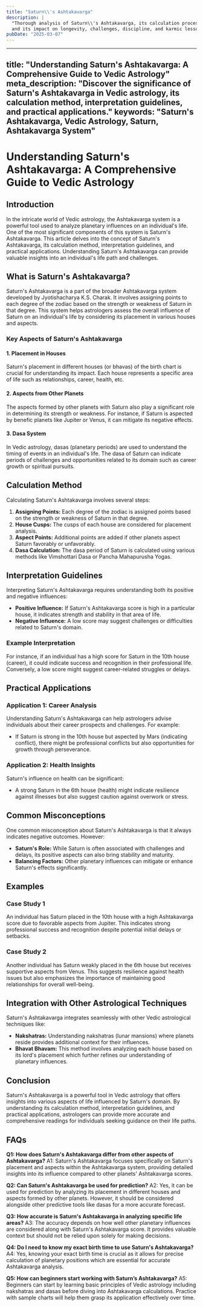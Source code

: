 ```yaml
---
title: "Saturn\\'s Ashtakavarga"
description: |
  "Thorough analysis of Saturn\\'s Ashtakavarga, its calculation process,
  and its impact on longevity, challenges, discipline, and karmic lessons."
pubDate: "2025-03-07"
---
```


---
title: "Understanding Saturn's Ashtakavarga: A Comprehensive Guide to Vedic Astrology"
meta_description: "Discover the significance of Saturn's Ashtakavarga in Vedic astrology, its calculation method, interpretation guidelines, and practical applications."
keywords: "Saturn's Ashtakavarga, Vedic Astrology, Saturn, Ashtakavarga System"
---

# Understanding Saturn's Ashtakavarga: A Comprehensive Guide to Vedic Astrology

## Introduction

In the intricate world of Vedic astrology, the Ashtakavarga system is a powerful tool used to analyze planetary influences on an individual's life. One of the most significant components of this system is Saturn's Ashtakavarga. This article delves into the concept of Saturn's Ashtakavarga, its calculation method, interpretation guidelines, and practical applications. Understanding Saturn's Ashtakavarga can provide valuable insights into an individual's life path and challenges.

## What is Saturn's Ashtakavarga?

Saturn's Ashtakavarga is a part of the broader Ashtakavarga system developed by Jyotishacharya K.S. Charak. It involves assigning points to each degree of the zodiac based on the strength or weakness of Saturn in that degree. This system helps astrologers assess the overall influence of Saturn on an individual's life by considering its placement in various houses and aspects.

### Key Aspects of Saturn's Ashtakavarga

#### 1. **Placement in Houses**
Saturn's placement in different houses (or bhavas) of the birth chart is crucial for understanding its impact. Each house represents a specific area of life such as relationships, career, health, etc.

#### 2. **Aspects from Other Planets**
The aspects formed by other planets with Saturn also play a significant role in determining its strength or weakness. For instance, if Saturn is aspected by benefic planets like Jupiter or Venus, it can mitigate its negative effects.

#### 3. **Dasa System**
In Vedic astrology, dasas (planetary periods) are used to understand the timing of events in an individual's life. The dasa of Saturn can indicate periods of challenges and opportunities related to its domain such as career growth or spiritual pursuits.

## Calculation Method

Calculating Saturn's Ashtakavarga involves several steps:

1. **Assigning Points:** Each degree of the zodiac is assigned points based on the strength or weakness of Saturn in that degree.
2. **House Cusps:** The cusps of each house are considered for placement analysis.
3. **Aspect Points:** Additional points are added if other planets aspect Saturn favorably or unfavorably.
4. **Dasa Calculation:** The dasa period of Saturn is calculated using various methods like Vimshottari Dasa or Pancha Mahapurusha Yogas.

## Interpretation Guidelines

Interpreting Saturn's Ashtakavarga requires understanding both its positive and negative influences:

- **Positive Influence:** If Saturn's Ashtakavarga score is high in a particular house, it indicates strength and stability in that area of life.
- **Negative Influence:** A low score may suggest challenges or difficulties related to Saturn's domain.

### Example Interpretation

For instance, if an individual has a high score for Saturn in the 10th house (career), it could indicate success and recognition in their professional life. Conversely, a low score might suggest career-related struggles or delays.

## Practical Applications

### Application 1: Career Analysis

Understanding Saturn's Ashtakavarga can help astrologers advise individuals about their career prospects and challenges. For example:
- If Saturn is strong in the 10th house but aspected by Mars (indicating conflict), there might be professional conflicts but also opportunities for growth through perseverance.

### Application 2: Health Insights

Saturn's influence on health can be significant:
- A strong Saturn in the 6th house (health) might indicate resilience against illnesses but also suggest caution against overwork or stress.

## Common Misconceptions

One common misconception about Saturn's Ashtakavarga is that it always indicates negative outcomes. However:

- **Saturn's Role:** While Saturn is often associated with challenges and delays, its positive aspects can also bring stability and maturity.
- **Balancing Factors:** Other planetary influences can mitigate or enhance Saturn's effects significantly.

## Examples

### Case Study 1

An individual has Saturn placed in the 10th house with a high Ashtakavarga score due to favorable aspects from Jupiter. This indicates strong professional success and recognition despite potential initial delays or setbacks.

### Case Study 2

Another individual has Saturn weakly placed in the 6th house but receives supportive aspects from Venus. This suggests resilience against health issues but also emphasizes the importance of maintaining good relationships for overall well-being.

## Integration with Other Astrological Techniques

Saturn's Ashtakavarga integrates seamlessly with other Vedic astrological techniques like:

- **Nakshatras:** Understanding nakshatras (lunar mansions) where planets reside provides additional context for their influences.
- **Bhavat Bhavam:** This method involves analyzing each house based on its lord's placement which further refines our understanding of planetary influences.

## Conclusion

Saturn's Ashtakavarga is a powerful tool in Vedic astrology that offers insights into various aspects of life influenced by Saturn's domain. By understanding its calculation method, interpretation guidelines, and practical applications, astrologers can provide more accurate and comprehensive readings for individuals seeking guidance on their life paths.

## FAQs

**Q1: How does Saturn's Ashtakavarga differ from other aspects of Ashtakavarga?**
A1: Saturn's Ashtakavarga focuses specifically on Saturn's placement and aspects within the Ashtakavarga system, providing detailed insights into its influence compared to other planets' Ashtakavarga scores.

**Q2: Can Saturn's Ashtakavarga be used for prediction?**
A2: Yes, it can be used for prediction by analyzing its placement in different houses and aspects formed by other planets. However, it should be considered alongside other predictive tools like dasas for a more accurate forecast.

**Q3: How accurate is Saturn's Ashtakavarga in analyzing specific life areas?**
A3: The accuracy depends on how well other planetary influences are considered along with Saturn's Ashtakavarga score. It provides valuable context but should not be relied upon solely for making decisions.

**Q4: Do I need to know my exact birth time to use Saturn's Ashtakavarga?**
A4: Yes, knowing your exact birth time is crucial as it allows for precise calculation of planetary positions which are essential for accurate Ashtakavarga analysis.

**Q5: How can beginners start working with Saturn’s Ashtakavarga?**
A5: Beginners can start by learning basic principles of Vedic astrology including nakshatras and dasas before diving into Ashtakavarga calculations. Practice with sample charts will help them grasp its application effectively over time.
